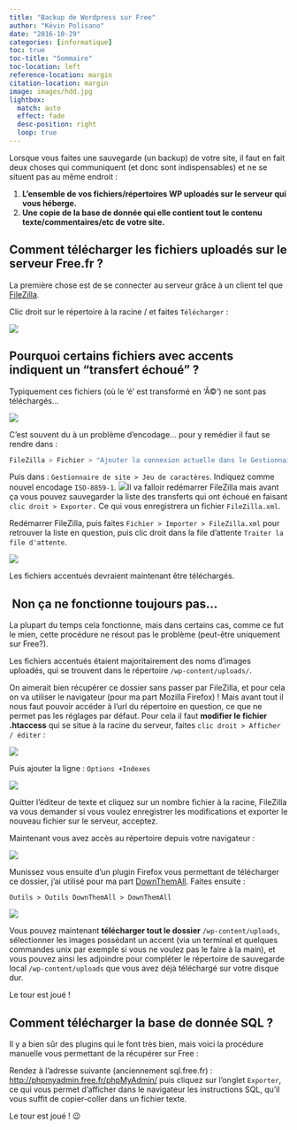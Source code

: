 ```yaml
---
title: "Backup de Wordpress sur Free"
author: "Kévin Polisano"
date: "2016-10-29"
categories: [informatique]
toc: true
toc-title: "Sommaire"
toc-location: left
reference-location: margin
citation-location: margin
image: images/hdd.jpg
lightbox:
  match: auto
  effect: fade
  desc-position: right
  loop: true
---
```


Lorsque vous faites une sauvegarde (un backup) de votre site, il faut en fait deux choses qui communiquent (et donc sont indispensables) et ne se situent pas au même endroit :

1.  **L'ensemble de vos fichiers/répertoires WP uploadés sur le serveur qui vous héberge.**
2.  **Une copie de la base de donnée qui elle contient tout le contenu texte/commentaires/etc de votre site.**

## Comment télécharger les fichiers uploadés sur le serveur Free.fr ?

La première chose est de se connecter au serveur grâce à un client tel que [FileZilla](https://filezilla-project.org/).

Clic droit sur le répertoire à la racine / et faites `Télécharger` :

![](images/backup_wp.png)

## Pourquoi certains fichiers avec accents indiquent un "transfert échoué" ?

Typiquement ces fichiers (où le 'é' est transformé en 'Ã©') ne sont pas téléchargés...

![](images/transfert-echoues-accents.png)

C'est souvent du à un problème d'encodage... pour y remédier il faut se rendre dans :

``` bash
FileZilla > Fichier > "Ajouter la connexion actuelle dans le Gestionnaire de site"
```

Puis dans : `Gestionnaire de site > Jeu de caractères`. Indiquez comme nouvel encodage `ISO-8859-1`. ![](images/jeu-caractere-filezilla.png)Il va falloir redémarrer FileZilla mais avant ça vous pouvez sauvegarder la liste des transferts qui ont échoué en faisant `clic droit > Exporter.` Ce qui vous enregistrera un fichier `FileZilla.xml`.

Redémarrer FileZilla, puis faites `Fichier > Importer > FileZilla.xml` pour retrouver la liste en question, puis clic droit dans la file d'attente `Traiter la file d'attente`.

![](images/file-attente.png)

Les fichiers accentués devraient maintenant être téléchargés.

##  Non ça ne fonctionne toujours pas...

La plupart du temps cela fonctionne, mais dans certains cas, comme ce fut le mien, cette procédure ne résout pas le problème (peut-être uniquement sur Free?).

Les fichiers accentués étaient majoritairement des noms d'images uploadés, qui se trouvent dans le répertoire `/wp-content/uploads/`.

On aimerait bien récupérer ce dossier sans passer par FileZilla, et pour cela on va utiliser le navigateur (pour ma part Mozilla Firefox) ! Mais avant tout il nous faut pouvoir accéder à l'url du répertoire en question, ce que ne permet pas les réglages par défaut. Pour cela il faut **modifier le fichier .htaccess** qui se situe à la racine du serveur, faites `clic droit > Afficher / éditer` :

![](images/htaccess.png)

Puis ajouter la ligne : `Options +Indexes`

![](images/editeur.png)

Quitter l'éditeur de texte et cliquez sur un nombre fichier à la racine, FileZilla va vous demander si vous voulez enregistrer les modifications et exporter le nouveau fichier sur le serveur, acceptez.

Maintenant vous avez accès au répertoire depuis votre navigateur :

![](images/index-uploads.png)

Munissez vous ensuite d'un plugin Firefox vous permettant de télécharger ce dossier, j'ai utilisé pour ma part [DownThemAll](https://addons.mozilla.org/fr/firefox/addon/downthemall/). Faites ensuite :

`Outils > Outils DownThemAll > DownThemAll`

![](images/down-them-all.png)

Vous pouvez maintenant **télécharger tout le dossier** `/wp-content/uploads`, sélectionner les images possédant un accent (via un terminal et quelques commandes unix par exemple si vous ne voulez pas le faire à la main), et vous pouvez ainsi les adjoindre pour compléter le répertoire de sauvegarde local `/wp-content/uploads` que vous avez déjà téléchargé sur votre disque dur.

Le tour est joué !

## Comment télécharger la base de donnée SQL ?

Il y a bien sûr des plugins qui le font très bien, mais voici la procédure manuelle vous permettant de la récupérer sur Free :

Rendez à l'adresse suivante (anciennement sql.free.fr) : <http://phpmyadmin.free.fr/phpMyAdmin/> puis cliquez sur l'onglet `Exporter`, ce qui vous permet d'afficher dans le navigateur les instructions SQL, qu'il vous suffit de copier-coller dans un fichier texte.

Le tour est joué ! 😉
